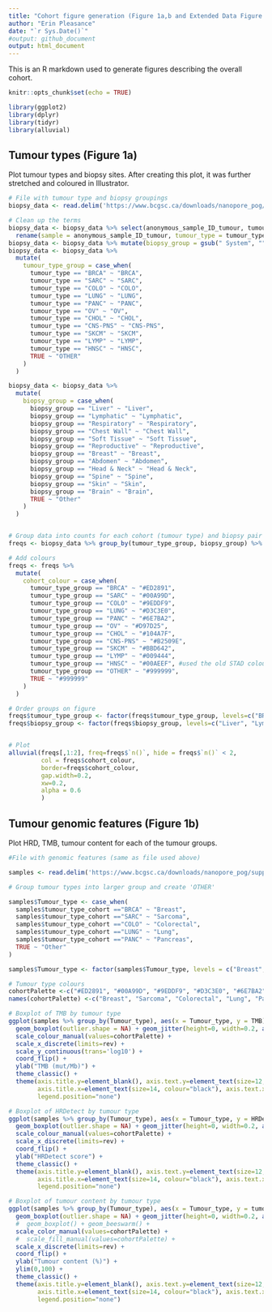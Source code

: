 ```yaml
---
title: "Cohort figure generation (Figure 1a,b and Extended Data Figure 1a)"
author: "Erin Pleasance"
date: "`r Sys.Date()`"
#output: github_document
output: html_document
---
```


This is an R markdown used to generate figures describing the overall cohort.

```r
knitr::opts_chunk$set(echo = TRUE)

library(ggplot2)
library(dplyr)
library(tidyr)
library(alluvial)

```

## Tumour types (Figure 1a)

Plot tumour types and biopsy sites. After creating this plot, it was further stretched and coloured in Illustrator.


```r

# File with tumour type and biopsy groupings
biopsy_data <- read.delim('https://www.bcgsc.ca/downloads/nanopore_pog/supplementary_tables/Supplementary_Table_1_samples.tsv')

# Clean up the terms
biopsy_data <- biopsy_data %>% select(anonymous_sample_ID_tumour, tumour_type_cohort, biopsy_site_cohort) %>%
  rename(sample = anonymous_sample_ID_tumour, tumour_type = tumour_type_cohort, biopsy_group = biopsy_site_cohort)
biopsy_data <- biopsy_data %>% mutate(biopsy_group = gsub(" System", "", biopsy_group))
biopsy_data <- biopsy_data %>%
  mutate(
    tumour_type_group = case_when(
      tumour_type == "BRCA" ~ "BRCA",
      tumour_type == "SARC" ~ "SARC",
      tumour_type == "COLO" ~ "COLO",
      tumour_type == "LUNG" ~ "LUNG",
      tumour_type == "PANC" ~ "PANC",
      tumour_type == "OV" ~ "OV",
      tumour_type == "CHOL" ~ "CHOL",
      tumour_type == "CNS-PNS" ~ "CNS-PNS",
      tumour_type == "SKCM" ~ "SKCM",
      tumour_type == "LYMP" ~ "LYMP",
      tumour_type == "HNSC" ~ "HNSC",
      TRUE ~ "OTHER"
    )
  )

biopsy_data <- biopsy_data %>%
  mutate(
    biopsy_group = case_when(
      biopsy_group == "Liver" ~ "Liver",
      biopsy_group == "Lymphatic" ~ "Lymphatic",
      biopsy_group == "Respiratory" ~ "Respiratory",
      biopsy_group == "Chest Wall" ~ "Chest Wall",
      biopsy_group == "Soft Tissue" ~ "Soft Tissue",
      biopsy_group == "Reproductive" ~ "Reproductive",
      biopsy_group == "Breast" ~ "Breast",
      biopsy_group == "Abdomen" ~ "Abdomen",
      biopsy_group == "Head & Neck" ~ "Head & Neck",
      biopsy_group == "Spine" ~ "Spine",
      biopsy_group == "Skin" ~ "Skin",
      biopsy_group == "Brain" ~ "Brain",
      TRUE ~ "Other"
    )
  )


# Group data into counts for each cohort (tumour type) and biopsy pair
freqs <- biopsy_data %>% group_by(tumour_type_group, biopsy_group) %>% summarise(n())

# Add colours
freqs <- freqs %>% 
  mutate(
    cohort_colour = case_when(
      tumour_type_group == "BRCA" ~ "#ED2891",
      tumour_type_group == "SARC" ~ "#00A99D",
      tumour_type_group == "COLO" ~ "#9EDDF9",
      tumour_type_group == "LUNG" ~ "#D3C3E0",
      tumour_type_group == "PANC" ~ "#6E7BA2",
      tumour_type_group == "OV" ~ "#D97D25",
      tumour_type_group == "CHOL" ~ "#104A7F",
      tumour_type_group == "CNS-PNS" ~ "#B2509E",
      tumour_type_group == "SKCM" ~ "#BBD642",
      tumour_type_group == "LYMP" ~ "#009444",
      tumour_type_group == "HNSC" ~ "#00AEEF", #used the old STAD colour as HNSC had too few to get a colour
      tumour_type_group == "OTHER" ~ "#999999",
      TRUE ~ "#999999"
    )
  )

# Order groups on figure
freqs$tumour_type_group <- factor(freqs$tumour_type_group, levels=c("BRCA", "SARC", "COLO", "LUNG", "PANC", "OV", "CHOL", "CNS-PNS", "SKCM", "LYMP", "HNSC", "OTHER"))
freqs$biopsy_group <- factor(freqs$biopsy_group, levels=c("Liver", "Lymphatic", "Respiratory", "Chest Wall", "Soft Tissue", "Reproductive", "Breast", "Abdomen", "Head & Neck", "Spine", "Skin", "Brain", "Other"))


# Plot
alluvial(freqs[,1:2], freq=freqs$`n()`, hide = freqs$`n()` < 2, 
         col = freqs$cohort_colour, 
         border=freqs$cohort_colour, 
         gap.width=0.2, 
         xw=0.2, 
         alpha = 0.6
         )

```

## Tumour genomic features (Figure 1b)

Plot HRD, TMB, tumour content for each of the tumour groups.

```r

#File with genomic features (same as file used above)

samples <- read.delim('https://www.bcgsc.ca/downloads/nanopore_pog/supplementary_tables/Supplementary_Table_1_samples.tsv')

# Group tumour types into larger group and create 'OTHER' 

samples$Tumour_type <- case_when(
  samples$tumour_type_cohort =="BRCA" ~ "Breast",
  samples$tumour_type_cohort =="SARC" ~ "Sarcoma",
  samples$tumour_type_cohort =="COLO" ~ "Colorectal",
  samples$tumour_type_cohort =="LUNG" ~ "Lung",
  samples$tumour_type_cohort =="PANC" ~ "Pancreas",
  TRUE ~ "Other"
)

samples$Tumour_type <- factor(samples$Tumour_type, levels = c("Breast", "Sarcoma", "Colorectal", "Lung", "Pancreas", "Other"))

# Tumour type colours
cohortPalette <-c("#ED2891", "#00A99D", "#9EDDF9", "#D3C3E0", "#6E7BA2", "#999999")
names(cohortPalette) <-c("Breast", "Sarcoma", "Colorectal", "Lung", "Pancreas", "Other") 

# Boxplot of TMB by tumour type
ggplot(samples %>% group_by(Tumour_type), aes(x = Tumour_type, y = TMB)) +
  geom_boxplot(outlier.shape = NA) + geom_jitter(height=0, width=0.2, aes(color=Tumour_type)) +
  scale_colour_manual(values=cohortPalette) +
  scale_x_discrete(limits=rev) +
  scale_y_continuous(trans='log10') +
  coord_flip() +
  ylab("TMB (mut/Mb)") +
  theme_classic() +
  theme(axis.title.y=element_blank(), axis.text.y=element_text(size=12, colour="black"),
        axis.title.x=element_text(size=14, colour="black"), axis.text.x=element_text(size=12, colour="black"),
        legend.position="none")

# Boxplot of HRDetect by tumour type
ggplot(samples %>% group_by(Tumour_type), aes(x = Tumour_type, y = HRDetect)) +
  geom_boxplot(outlier.shape = NA) + geom_jitter(height=0, width=0.2, aes(color=Tumour_type)) +
  scale_colour_manual(values=cohortPalette) +
  scale_x_discrete(limits=rev) +
  coord_flip() +
  ylab("HRDetect score") +
  theme_classic() +
  theme(axis.title.y=element_blank(), axis.text.y=element_text(size=12, colour="black"),
        axis.title.x=element_text(size=14, colour="black"), axis.text.x=element_text(size=12, colour="black"),
        legend.position="none")

# Boxplot of tumour content by tumour type
ggplot(samples %>% group_by(Tumour_type), aes(x = Tumour_type, y = tumour_content)) +
  geom_boxplot(outlier.shape = NA) + geom_jitter(height=0, width=0.2, aes(color=Tumour_type)) +
  #  geom_boxplot() + geom_beeswarm() +
  scale_color_manual(values=cohortPalette) +
  #  scale_fill_manual(values=cohortPalette) +
  scale_x_discrete(limits=rev) +
  coord_flip() +
  ylab("Tumour content (%)") +
  ylim(0,100) +
  theme_classic() +
  theme(axis.title.y=element_blank(), axis.text.y=element_text(size=12, colour="black"),
        axis.title.x=element_text(size=14, colour="black"), axis.text.x=element_text(size=12, colour="black"),
        legend.position="none")

```
